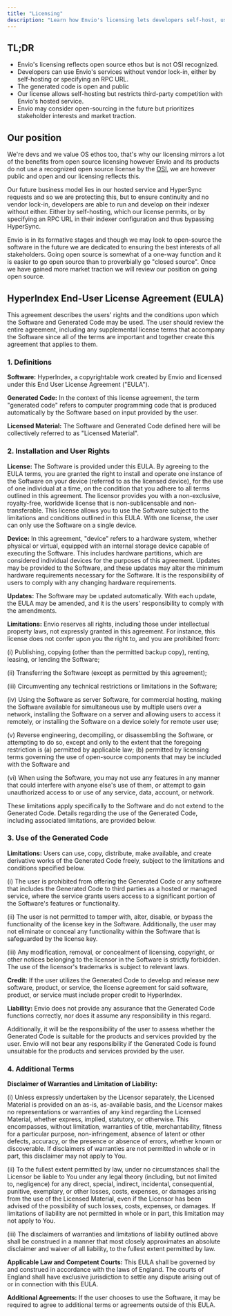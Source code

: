 ```yaml
---
title: "Licensing"
description: "Learn how Envio's licensing lets developers self-host, use generated code, and stay open while protecting hosted services."
---
```


## TL;DR

- Envio's licensing reflects open source ethos but is not OSI recognized.
- Developers can use Envio's services without vendor lock-in, either by self-hosting or specifying an RPC URL.
- The generated code is open and public
- Our license allows self-hosting but restricts third-party competition with Envio's hosted service.
- Envio may consider open-sourcing in the future but prioritizes stakeholder interests and market traction.

## Our position

We're devs and we value OS ethos too, that's why our licensing mirrors a lot of the benefits from open source licensing however Envio and its products do not use a recognized open source license by the [OSI](https://opensource.org/), we are however public and open and our licensing reflects this.

Our future business model lies in our hosted service and HyperSync requests and so we are protecting this, but to ensure continuity and no vendor lock-in, developers are able to run and develop on their indexer without either. Either by self-hosting, which our license permits, or by specifying an RPC URL in their indexer configuration and thus bypassing HyperSync.

Envio is in its formative stages and though we may look to open-source the software in the future we are dedicated to ensuring the best interests of all stakeholders. Going open source is somewhat of a one-way function and it is easier to go open source than to proverbially go "closed source". Once we have gained more market traction we will review our position on going open source.

## HyperIndex End-User License Agreement (EULA)

This agreement describes the users' rights and the conditions upon which the Software and Generated Code may be used. The user should review the entire agreement, including any supplemental license terms that accompany the Software since all of the terms are important and together create this agreement that applies to them.

### 1. Definitions

**Software:** HyperIndex, a copyrightable work created by Envio and licensed under this End User License Agreement ("EULA").

**Generated Code:** In the context of this license agreement, the term "generated code" refers to computer programming code that is produced automatically by the Software based on input provided by the user.

**Licensed Material:** The Software and Generated Code defined here will be collectively referred to as "Licensed Material".

### 2. Installation and User Rights

**License:** The Software is provided under this EULA. By agreeing to the EULA terms, you are granted the right to install and operate one instance of the Software on your device (referred to as the licensed device), for the use of one individual at a time, on the condition that you adhere to all terms outlined in this agreement.
The licensor provides you with a non-exclusive, royalty-free, worldwide license that is non-sublicensable and non-transferable. This license allows you to use the Software subject to the limitations and conditions outlined in this EULA.
With one license, the user can only use the Software on a single device.

**Device:** In this agreement, "device" refers to a hardware system, whether physical or virtual, equipped with an internal storage device capable of executing the Software. This includes hardware partitions, which are considered individual devices for the purposes of this agreement. Updates may be provided to the Software, and these updates may alter the minimum hardware requirements necessary for the Software. It is the responsibility of users to comply with any changing hardware requirements.

**Updates:** The Software may be updated automatically. With each update, the EULA may be amended, and it is the users' responsibility to comply with the amendments.

**Limitations:** Envio reserves all rights, including those under intellectual property laws, not expressly granted in this agreement. For instance, this license does not confer upon you the right to, and you are prohibited from:

(i) Publishing, copying (other than the permitted backup copy), renting, leasing, or lending the Software;

(ii) Transferring the Software (except as permitted by this agreement);

(iii) Circumventing any technical restrictions or limitations in the Software;

(iv) Using the Software as server Software, for commercial hosting, making the Software available for simultaneous use by multiple users over a network, installing the Software on a server and allowing users to access it remotely, or installing the Software on a device solely for remote user use;

(v) Reverse engineering, decompiling, or disassembling the Software, or attempting to do so, except and only to the extent that the foregoing restriction is (a) permitted by applicable law; (b) permitted by licensing terms governing the use of open-source components that may be included with the Software and

(vi) When using the Software, you may not use any features in any manner that could interfere with anyone else's use of them, or attempt to gain unauthorized access to or use of any service, data, account, or network.

These limitations apply specifically to the Software and do not extend to the Generated Code. Details regarding the use of the Generated Code, including associated limitations, are provided below.

### 3. Use of the Generated Code

**Limitations:** Users can use, copy, distribute, make available, and create derivative works of the Generated Code freely, subject to the limitations and conditions specified below.

(i) The user is prohibited from offering the Generated Code or any software that includes the Generated Code to third parties as a hosted or managed service, where the service grants users access to a significant portion of the Software's features or functionality.

(ii) The user is not permitted to tamper with, alter, disable, or bypass the functionality of the license key in the Software. Additionally, the user may not eliminate or conceal any functionality within the Software that is safeguarded by the license key.

(iii) Any modification, removal, or concealment of licensing, copyright, or other notices belonging to the licensor in the Software is strictly forbidden. The use of the licensor's trademarks is subject to relevant laws.

**Credit:** If the user utilizes the Generated Code to develop and release new software, product, or service, the license agreement for said software, product, or service must include proper credit to HyperIndex.

**Liability:** Envio does not provide any assurance that the Generated Code functions correctly, nor does it assume any responsibility in this regard.

Additionally, it will be the responsibility of the user to assess whether the Generated Code is suitable for the products and services provided by the user. Envio will not bear any responsibility if the Generated Code is found unsuitable for the products and services provided by the user.

### 4. Additional Terms

**Disclaimer of Warranties and Limitation of Liability:**

(i) Unless expressly undertaken by the Licensor separately, the Licensed Material is provided on an as-is, as-available basis, and the Licensor makes no representations or warranties of any kind regarding the Licensed Material, whether express, implied, statutory, or otherwise. This encompasses, without limitation, warranties of title, merchantability, fitness for a particular purpose, non-infringement, absence of latent or other defects, accuracy, or the presence or absence of errors, whether known or discoverable. If disclaimers of warranties are not permitted in whole or in part, this disclaimer may not apply to You.

(ii) To the fullest extent permitted by law, under no circumstances shall the Licensor be liable to You under any legal theory (including, but not limited to, negligence) for any direct, special, indirect, incidental, consequential, punitive, exemplary, or other losses, costs, expenses, or damages arising from the use of the Licensed Material, even if the Licensor has been advised of the possibility of such losses, costs, expenses, or damages. If limitations of liability are not permitted in whole or in part, this limitation may not apply to You.

(iii) The disclaimers of warranties and limitations of liability outlined above shall be construed in a manner that most closely approximates an absolute disclaimer and waiver of all liability, to the fullest extent permitted by law.

**Applicable Law and Competent Courts:** This EULA shall be governed by and construed in accordance with the laws of England. The courts of England shall have exclusive jurisdiction to settle any dispute arising out of or in connection with this EULA.

**Additional Agreements:** If the user chooses to use the Software, it may be required to agree to additional terms or agreements outside of this EULA.

